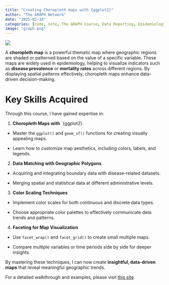 ```yaml
---
title: "Creating Choropleth maps with {ggplot2}"
author: "The GRAPH Network"
date: "2025-02-18"
categories: [code, note, The GRAPH Course, Data Reporting, Epidemiology, Geospatial, Data Visualization, R]
image: "graph.png"
---
```


![](graph.png)

A **choropleth map** is a powerful thematic map where geographic regions are shaded or patterned based on the value of a specific variable. These maps are widely used in epidemiology, helping to visualize indicators such as **disease prevalence** or **mortality rates** across different regions. By displaying spatial patterns effectively, choropleth maps enhance data-driven decision-making.

# Key Skills Acquired

Through this course, I have gained expertise in:

1.  **Choropleth Maps with** \`{ggplot2}

-   Master the `ggplot()` and `geom_sf()` functions for creating visually appealing maps.

-   Learn how to customize map aesthetics, including colors, labels, and legends.

2.  **Data Matching with Geographic Polygons**

-   Acquiring and integrating boundary data with disease-related datasets.

-   Merging spatial and statistical data at different administrative levels.

3.  **Color Scaling Techniques**

-   Implement color scales for both continuous and discrete data types.

-   Choose appropriate color palettes to effectively communicate data trends and patterns.

4.  **Faceting for Map Visualization**

-   Use `facet_wrap()` and `facet_grid()` to create small multiple maps.

-   Compare multiple variables or time periods side by side for deeper insights.

By mastering these techniques, I can now create **insightful, data-driven maps** that reveal meaningful geographic trends.

For a detailed walkthrough and examples, please visit [this site](https://lawaloa.github.io/Disease_Mapping/){target="_blank"}.
